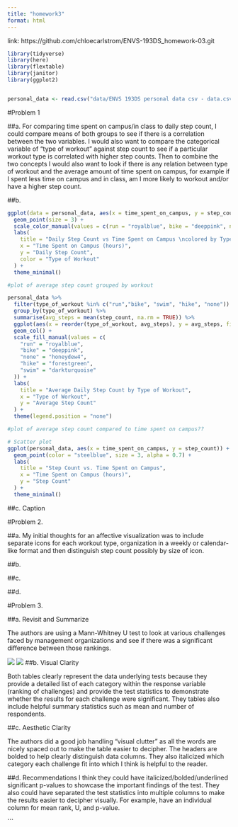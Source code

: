 ```yaml
---
title: "homework3"
format: html
---
```


link: https://github.com/chloecarlstrom/ENVS-193DS_homework-03.git

```r
library(tidyverse)
library(here)
library(flextable)
library(janitor)
library(ggplot2)


personal_data <- read.csv("data/ENVS 193DS personal data csv - data.csv", header = TRUE)


```

#Problem 1

##a. 
For comparing time spent on campus/in class to daily step count, I could compare means of both groups to see if there is a correlation between the two variables. I would also want to compare the categorical variable of "type of workout" against step count to see if a particular workout type is correlated with higher step counts. Then to combine the two concepts I would also want to look if there is any relation between type of workout and the average amount of time spent on campus, for example if I spent less time on campus and in class, am I more likely to workout and/or have a higher step count. 

##b. 

```r
ggplot(data = personal_data, aes(x = time_spent_on_campus, y = step_count, color = type_of_workout)) +
  geom_point(size = 3) +
  scale_color_manual(values = c(run = "royalblue", bike = "deeppink", none = "honeydew4", swim = "darkturquoise", yoga = "magenta3",kayak = "orange3", hike = "forestgreen" )) +
  labs(
    title = "Daily Step Count vs Time Spent on Campus \ncolored by Type of Workout",
    x = "Time Spent on Campus (hours)",
    y = "Daily Step Count",
    color = "Type of Workout"
  ) +
  theme_minimal()

```


```r

#plot of average step count grouped by workout

personal_data %>%
  filter(type_of_workout %in% c("run","bike", "swim", "hike", "none")) %>% 
  group_by(type_of_workout) %>%
  summarise(avg_steps = mean(step_count, na.rm = TRUE)) %>%
  ggplot(aes(x = reorder(type_of_workout, avg_steps), y = avg_steps, fill = type_of_workout)) +
  geom_col() +
  scale_fill_manual(values = c(
    "run" = "royalblue",
    "bike" = "deeppink",
    "none" = "honeydew4",
    "hike" = "forestgreen",
    "swim" = "darkturquoise"
  )) +
  labs(
    title = "Average Daily Step Count by Type of Workout",
    x = "Type of Workout",
    y = "Average Step Count"
  ) +
  theme(legend.position = "none")


```

```r
#plot of average step count compared to time spent on campus??

# Scatter plot
ggplot(personal_data, aes(x = time_spent_on_campus, y = step_count)) +
  geom_point(color = "steelblue", size = 3, alpha = 0.7) +
  labs(
    title = "Step Count vs. Time Spent on Campus",
    x = "Time Spent on Campus (hours)",
    y = "Step Count"
  ) +
  theme_minimal()
```

##c. Caption

#Problem 2.

##a.
My initial thoughts for an affective visualization was to include separate icons for each workout type, organization in a weekly or calendar-like format and then distinguish step count possibly by size of icon. 

##b.

##c.


##d. 



#Problem 3.

##a. Revisit and Summarize

The authors are using a Mann-Whitney U test to look at various challenges faced by management organizations and see if there was a significant difference between those rankings.

![](screenshot_1.png)
![](screenshot_2.png)
##b. Visual Clarity

Both tables clearly represent the data underlying tests because they provide a detailed list of each category within the response variable (ranking of challenges) and provide the test statistics to demonstrate whether the results for each challenge were significant. They tables also include helpful summary statistics such as mean and number of respondents. 

##c. Aesthetic Clarity

The authors did a good job handling "visual clutter" as all the words are nicely spaced out to make the table easier to decipher. The headers are bolded to help clearly distinguish data columns. They also italicized which category each challenge fit into which I think is helpful to the reader. 

##d. Recommendations
I think they could have italicized/bolded/underlined significant p-values to showcase the important findings of the test. They also could have separated the test statistics into multiple columns to make the results easier to decipher visually. For example, have an individual column for mean rank, U, and p-value. 


 







```


